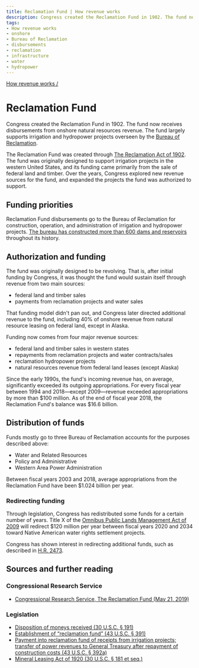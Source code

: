 ```yaml
---
title: Reclamation Fund | How revenue works
description: Congress created the Reclamation Fund in 1902. The fund now receives disbursements from onshore natural resources revenue. The fund largely supports irrigation and hydropower projects overseen by the Bureau of Reclamation.
tags:
- How revenue works
- onshore
- Bureau of Reclamation
- disbursements
- reclamation
- infrastructure
- water
- hydropower
---
```


[How revenue works /](/how-revenue-works/)

# Reclamation Fund

Congress created the Reclamation Fund in 1902. The fund now receives disbursements from onshore natural resources revenue. The fund largely supports irrigation and hydropower projects overseen by the [Bureau of Reclamation](https://www.usbr.gov/).

The Reclamation Fund was created through [The Reclamation Act of 1902](https://www.usbr.gov/lc/region/programs/contracts/Legislation.pdf). The fund was originally designed to support irrigation projects in the western United States, and its funding came primarily from the sale of federal land and timber. Over the years, Congress explored new revenue sources for the fund, and expanded the projects the fund was authorized to support.

## Funding priorities

Reclamation Fund disbursements go to the Bureau of Reclamation for construction, operation, and administration of irrigation and hydropower projects. [The bureau has constructed more than 600 dams and reservoirs](https://www.usbr.gov/main/about/mission.html) throughout its history.

## Authorization and funding

The fund was originally designed to be revolving. That is, after initial funding by Congress, it was thought the fund would sustain itself through revenue from two main sources: 

- federal land and timber sales
- payments from reclamation projects and water sales

That funding model didn't pan out, and Congress later directed additional revenue to the fund, including 40% of onshore revenue from natural resource leasing on federal land, except in Alaska.

Funding now comes from four major revenue sources:

- federal land and timber sales in western states
- repayments from reclamation projects and water contracts/sales
- reclamation hydropower projects
- natural resources revenue from federal land leases (except Alaska)

Since the early 1990s, the fund's incoming revenue has, on average, significantly exceeded its outgoing appropriations. For every fiscal year between 1994 and 2018—except 2009—revenue exceeded appropriations by more than $100 million. As of the end of fiscal year 2018, the Reclamation Fund's balance was $16.6 billion.

## Distribution of funds

Funds mostly go to three Bureau of Reclamation accounts for the purposes described above:

- Water and Related Resources
- Policy and Administrative
- Western Area Power Administration

Between fiscal years 2003 and 2018, average appropriations from the Reclamation Fund have been $1.024 billion per year.

### Redirecting funding

Through legislation, Congress has redistributed some funds for a certain number of years. Title X of the [Omnibus Public Lands Management Act of 2009](https://www.congress.gov/bill/111th-congress/house-bill/146) will redirect $120 million per year between fiscal years 2020 and 2034 toward Native American water rights settlement projects.

Congress has shown interest in redirecting additional funds, such as described in [H.R. 2473](https://www.congress.gov/bill/116th-congress/house-bill/2473).

## Sources and further reading

### Congressional Research Service
- [Congressional Research Service, The Reclamation Fund (May 21, 2019)](https://fas.org/sgp/crs/misc/IF10042.pdf)

### Legislation
- [Disposition of moneys received (30 U.S.C. § 191)](https://www.govinfo.gov/app/details/USCODE-2011-title30/USCODE-2011-title30-chap3A-subchapI-sec191)
- [Establishment of “reclamation fund” (43 U.S.C. § 391)](https://www.govinfo.gov/app/details/USCODE-2005-title43/USCODE-2005-title43-chap12-subchapII-sec391)
- [Payment into reclamation fund of receipts from irrigation projects; transfer of power revenues to General Treasury after repayment of construction costs (43 U.S.C. § 392a)](https://www.govinfo.gov/app/details/USCODE-2004-title43/USCODE-2004-title43-chap12-subchapII-sec392a)
- [Mineral Leasing Act of 1920 (30 U.S.C. § 181 et seq.)](https://www.blm.gov/or/regulations/files/mla_1920_amendments1.pdf)